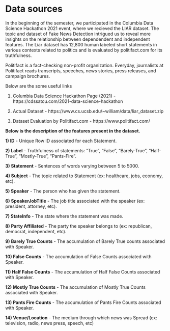 # Data sources

In the beginning of the semester, we participated in the Columbia Data Science Hackathon 2021 event, where we recieved the LIAR dataset. The topic and dataset of Fake News Detection intrigued us to reveal more insights on the relationship between dependendent and independent features. The Liar dataset has 12,800 human labeled short statements in various contexts related to politics and is evaluated by politifact.com for its truthfulness. 

Politifact is a fact-checking non-profit organization. Everyday, journalists at Politifact reads transcripts, speeches, news stories, press releases, and campaign brochures.

Below are the some useful links 

1) Columbia Data Science Hackathon Page (2021) - https://cdssatcu.com/2021-data-science-hackathon

2) Actual Dataset - https://www.cs.ucsb.edu/~william/data/liar_dataset.zip

3) Dataset Evaluation by Politifact.com - https://www.politifact.com/

**Below is the description of the features present in the dataset.**

**1) ID** - Unique Row ID associated for each Statement.

**2) Label** - Truthfulness of statements: "True", "False", "Barely-True", "Half-True", "Mostly-True", "Pants-Fire".

**3) Statement** - Sentences of words varying between 5 to 5000.

**4) Subject** - The topic related to Statement (ex: healthcare, jobs, economy, etc).
    
**5) Speaker** - The person who has given the statement.

**6) SpeakerJobTitle** - The job title associated with the speaker (ex: president, attorney, etc).

**7) StateInfo** - The state where the statement was made.

**8) Party Affiliated** - The party the speaker belongs to (ex: republican, democrat, independent, etc).

**9) Barely True Counts** - The accumulation of Barely True counts associated with Speaker.

**10) False Counts** - The accumulation of False Counts associated with Speaker.

**11) Half False Counts**  - The accumulation of Half False Counts associated with Speaker.

**12) Mostly True Counts** - The accumulation of Mostly True Counts associated with Speaker.

**13) Pants Fire Counts** - The accumulation of Pants Fire Counts associated with Speaker.

**14) Venue/Location** - The medium through which news was Spread (ex: television, radio, news press, speech, etc)
     
  
